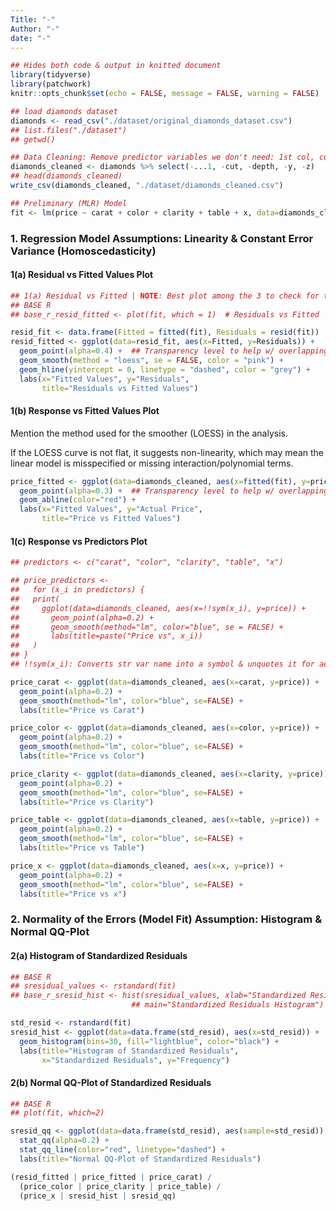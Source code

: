```yaml
---
Title: "-"
Author: "-"
date: "-"
---
```

```r
## Hides both code & output in knitted document 
library(tidyverse)
library(patchwork)
knitr::opts_chunk$set(echo = FALSE, message = FALSE, warning = FALSE)  ## Globally suppress all code, messages, & warnings
```

```r
## load diamonds dataset
diamonds <- read_csv("./dataset/original_diamonds_dataset.csv")
## list.files("./dataset") 
## getwd()
```

```r
## Data Cleaning: Remove predictor variables we don't need: 1st col, cut, depth, y, z
diamonds_cleaned <- diamonds %>% select(-...1, -cut, -depth, -y, -z)
## head(diamonds_cleaned)
write_csv(diamonds_cleaned, "./dataset/diamonds_cleaned.csv")
```

```r
## Preliminary (MLR) Model 
fit <- lm(price ~ carat + color + clarity + table + x, data=diamonds_cleaned)
```
### 1. Regression Model Assumptions: Linearity & Constant Error Variance (Homoscedasticity)

#### 1(a) Residual vs Fitted Values Plot
```r
## 1(a) Residual vs Fitted | NOTE: Best plot among the 3 to check for these 2 assumptions
## BASE R
## base_r_resid_fitted <- plot(fit, which = 1)  # Residuals vs Fitted

resid_fit <- data.frame(Fitted = fitted(fit), Residuals = resid(fit))
resid_fitted <- ggplot(data=resid_fit, aes(x=Fitted, y=Residuals)) +
  geom_point(alpha=0.4) +  ## Transparency level to help w/ overlapping pts
  geom_smooth(method = "loess", se = FALSE, color = "pink") +
  geom_hline(yintercept = 0, linetype = "dashed", color = "grey") +
  labs(x="Fitted Values", y="Residuals",
       title="Residuals vs Fitted Values")
```

#### 1(b) Response vs Fitted Values Plot
Mention the method used for the smoother (LOESS) in the analysis.

If the LOESS curve is not flat, it suggests non-linearity, which may mean the linear model is misspecified or missing interaction/polynomial terms.
```r
price_fitted <- ggplot(data=diamonds_cleaned, aes(x=fitted(fit), y=price)) +
  geom_point(alpha=0.3) +  ## Transparency level to help w/ overlapping pts
  geom_abline(color="red") +
  labs(x="Fitted Values", y="Actual Price",
       title="Price vs Fitted Values")
```

#### 1(c) Response vs Predictors Plot
```r
## predictors <- c("carat", "color", "clarity", "table", "x")

## price_predictors <- 
##   for (x_i in predictors) {
##   print(
##     ggplot(data=diamonds_cleaned, aes(x=!!sym(x_i), y=price)) +
##       geom_point(alpha=0.2) +
##       geom_smooth(method="lm", color="blue", se = FALSE) +
##       labs(title=paste("Price vs", x_i))
##   )
## }
## !!sym(x_i): Converts str var name into a symbol & unquotes it for aes() to use it directly.

price_carat <- ggplot(data=diamonds_cleaned, aes(x=carat, y=price)) +
  geom_point(alpha=0.2) +
  geom_smooth(method="lm", color="blue", se=FALSE) +
  labs(title="Price vs Carat")

price_color <- ggplot(data=diamonds_cleaned, aes(x=color, y=price)) +
  geom_point(alpha=0.2) +
  geom_smooth(method="lm", color="blue", se=FALSE) +
  labs(title="Price vs Color")

price_clarity <- ggplot(data=diamonds_cleaned, aes(x=clarity, y=price)) +
  geom_point(alpha=0.2) +
  geom_smooth(method="lm", color="blue", se=FALSE) +
  labs(title="Price vs Clarity")

price_table <- ggplot(data=diamonds_cleaned, aes(x=table, y=price)) +
  geom_point(alpha=0.2) +
  geom_smooth(method="lm", color="blue", se=FALSE) +
  labs(title="Price vs Table")

price_x <- ggplot(data=diamonds_cleaned, aes(x=x, y=price)) +
  geom_point(alpha=0.2) +
  geom_smooth(method="lm", color="blue", se=FALSE) +
  labs(title="Price vs x")
```
### 2. Normality of the Errors (Model Fit) Assumption: Histogram & Normal QQ-Plot

#### 2(a) Histogram of Standardized Residuals
```r
## BASE R
## sresidual_values <- rstandard(fit)
## base_r_sresid_hist <- hist(sresidual_values, xlab="Standardized Residuals", 
                           ## main="Standardized Residuals Histogram")

std_resid <- rstandard(fit)
sresid_hist <- ggplot(data=data.frame(std_resid), aes(x=std_resid)) +
  geom_histogram(bins=30, fill="lightblue", color="black") +
  labs(title="Histogram of Standardized Residuals",
       x="Standardized Residuals", y="Frequency")
```

#### 2(b) Normal QQ-Plot of Standardized Residuals
```r
## BASE R
## plot(fit, which=2)

sresid_qq <- ggplot(data=data.frame(std_resid), aes(sample=std_resid)) +
  stat_qq(alpha=0.2) +
  stat_qq_line(color="red", linetype="dashed") +
  labs(title="Normal QQ-Plot of Standardized Residuals")
```

```r
(resid_fitted | price_fitted | price_carat) / 
  (price_color | price_clarity | price_table) / 
  (price_x | sresid_hist | sresid_qq)
```